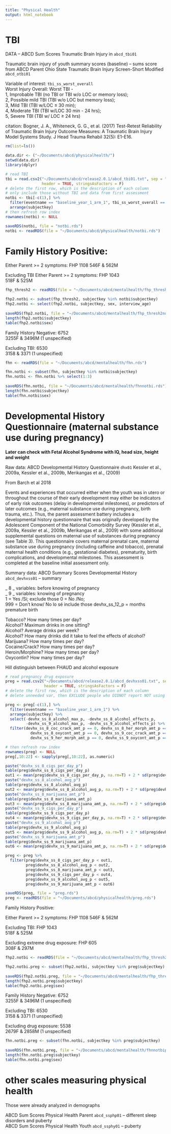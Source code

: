```yaml
---
title: "Physical Health"
output: html_notebook
---
```


# TBI

DATA -- ABCD Sum Scores Traumatic Brain Injury in `abcd_tbi01` 
  
Traumatic brain injury of youth summary scores (baseline) -- sums score from ABCD Parent Ohio State Traumatic Brain Injury Screen-Short Modified `abcd_otbi01`  
  
Variable of interest: `tbi_ss_worst_overall`  
Worst Injury Overall: Worst TBI -   
1, Improbable TBI (no TBI or TBI w/o LOC or memory loss);   
2, Possible mild TBI (TBI w/o LOC but memory loss);   
3, Mild TBI (TBI w/LOC ≤ 30 min);   
4, Moderate TBI (TBI w/LOC 30 min - 24 hrs);   
5, Severe TBI (TBI w/ LOC ≥ 24 hrs)  

citation: Bogner, J. A., Whiteneck, G. G., et al. (2017) Test-Retest Reliability of Traumatic Brain Injury Outcome Measures: A Traumatic Brain Injury Model Systems Study. J Head Trauma Rehabil 32(5): E1-E16.  

```r
rm(list=ls())
```


```r
data.dir <- ("~/Documents/abcd/physicalhealth/")
setwd(data.dir)
library(dplyr)

# read TBI
tbi = read.csv2("~/Documents/abcd/release2.0.1/abcd_tbi01.txt", sep = "\t", 
                header = TRUE, stringsAsFactors = F)
# delete the first row, which is the description of each column
# only include those without TBI and data from first assessment
notbi <- tbi[-c(1),] %>%
  filter(eventname == "baseline_year_1_arm_1", tbi_ss_worst_overall == 1) %>%
  arrange(subjectkey)
# then refresh row index
rownames(notbi) <- NULL

saveRDS(notbi, file = "notbi.rds")
notbi <- readRDS(file = "~/Documents/abcd/physicalhealth/notbi.rds")
```

# Family History Positive:  
   
Either Parent >= 2 symptoms: FHP 1108 
546F & 562M
     
Excluding TBI Either Parent >= 2 symptoms: FHP 1043   
518F & 525M
 

```r
fhp_thresh2 <- readRDS(file = "~/Documents/abcd/mentalhealth/fhp_thresh2.rds")

fhp2.notbi <- subset(fhp_thresh2, subjectkey %in% notbi$subjectkey)
fhp2.notbi <- select(fhp2.notbi, subjectkey, sex, interview_age)
  
saveRDS(fhp2.notbi, file = "~/Documents/abcd/mentalhealth/fhp_thresh2notbi.rds")
length(fhp2.notbi$subjectkey)
table(fhp2.notbi$sex)
```

Family History Negative: 6752         
3255F  &  3496M (1 unspecified)  
    
Excluding TBI: 6530    
3158  &  3371 (1 unspecified)  

```r
fhn <- readRDS(file = "~/Documents/abcd/mentalhealth/fhn.rds")

fhn.notbi <- subset(fhn, subjectkey %in% notbi$subjectkey)
fhn.notbi <- fhn.notbi %>% select(1:3)
  
saveRDS(fhn.notbi, file = "~/Documents/abcd/mentalhealth/fhnnotbi.rds")
length(fhn.notbi$subjectkey)
table(fhn.notbi$sex)
```


# Developmental History Questionnaire	(maternal substance use during pregnancy)

**Later can check with Fetal Alcohol Syndrome with IQ, head size, height and weight**

Raw data: ABCD Developmental History Questionnaire `dhx01` Kessler et al., 2009a, Kessler et al., 2009b, Merikangas et al., (2009)  

From Barch et al 2018  

Events and experiences that occurred either when the youth was in utero or throughout the course of their early development may either be indicators of early risk outcomes (delay in developmental milestones), or predictors of later outcomes (e.g., maternal substance use during pregnancy, birth trauma, etc.). Thus, the parent assessment battery includes a developmental history questionnaire that was originally developed by the Adolescent Component of the National Comorbidity Survey (Kessler et al., 2009a, Kessler et al., 2009b, Merikangas et al., 2009) with some additional supplemental questions on maternal use of substances during pregnancy (see Table 3). This questionnaire covers maternal prenatal care, maternal substance use during pregnancy (including caffeine and tobacco), prenatal maternal health conditions (e.g., gestational diabetes), prematurity, birth complications, and developmental milestones. This assessment is completed at the baseline initial assessment only.  

Summary data: ABCD Summary Scores Developmental History `abcd_devhxss01` -- summary

_ 8 _ variables: before knowing of pregnancy  
_ 9 _ variables: knowing of pregnancy  
1 = Yes /Sí;   exclude those
0 = No /No;   
999 = Don't know/ No lo sé    include those
devhx_ss_12_p = months premature birth

Tobacco?  How many times per day?  
Alcohol?  Maximum drinks in one sitting?  
Alcohol?  Average drinks per week?  
Alcohol?  How many drinks did it take to feel the effects of alcohol?  
Marijuana?   How many times per day?  
Cocaine/Crack? How many times per day?  
Heroin/Morphine?  How many times per day?  
Oxycontin?     How many times per day?  


Hill distinguish between FHAUD and alcohol exposure

```r
# read pregnancy drug exposure
preg = read.csv2("~/Documents/abcd/release2.0.1/abcd_devhxss01.txt", sep = "\t", 
                 header = TRUE, stringsAsFactors = F)
# delete the first row, which is the description of each column
# delete unneeded var, then EXCLUDE people who DIDNOT report NOT using cocain, heroin, oxycotin

preg <- preg[-c(1),] %>%
  filter(eventname == "baseline_year_1_arm_1") %>%
  arrange(subjectkey) %>%
  select(-devhx_ss_8_alcohol_max_p, -devhx_ss_8_alcohol_effects_p, 
         -devhx_ss_9_alcohol_max_p, -devhx_ss_9_alcohol_effects_p) %>%
  filter(devhx_ss_8_coc_crack_amt_p == 0, devhx_ss_8_her_morph_amt_p == 0,
           devhx_ss_8_oxycont_amt_p == 0, devhx_ss_9_coc_crack_amt_p == 0,
           devhx_ss_9_her_morph_amt_p == 0, devhx_ss_9_oxycont_amt_p == 0)

# then refresh row index
rownames(preg) <- NULL
preg[,10:22] <- sapply(preg[,10:22], as.numeric)

paste("devhx_ss_8_cigs_per_day_p")
table(preg$devhx_ss_8_cigs_per_day_p)
out1 <- mean(preg$devhx_ss_8_cigs_per_day_p, na.rm=T) + 2 * sd(preg$devhx_ss_8_cigs_per_day_p, na.rm=T)
paste("devhx_ss_8_alcohol_avg_p")
table(preg$devhx_ss_8_alcohol_avg_p)
out2 <- mean(preg$devhx_ss_8_alcohol_avg_p, na.rm=T) + 2 * sd(preg$devhx_ss_8_alcohol_avg_p, na.rm=T)
paste("devhx_ss_8_marijuana_amt_p")
table(preg$devhx_ss_8_marijuana_amt_p)
out3 <- mean(preg$devhx_ss_8_marijuana_amt_p, na.rm=T) + 2 * sd(preg$devhx_ss_8_marijuana_amt_p, na.rm=T)
paste("devhx_ss_9_cigs_per_day_p")
table(preg$devhx_ss_9_cigs_per_day_p)
out4 <- mean(preg$devhx_ss_9_cigs_per_day_p, na.rm=T) + 2 * sd(preg$devhx_ss_9_cigs_per_day_p, na.rm=T)
paste("devhx_ss_9_alcohol_avg_p")
table(preg$devhx_ss_9_alcohol_avg_p)
out5 <- mean(preg$devhx_ss_9_alcohol_avg_p, na.rm=T) + 2 * sd(preg$devhx_ss_9_alcohol_avg_p, na.rm=T)
paste("devhx_ss_9_marijuana_amt_p")
table(preg$devhx_ss_9_marijuana_amt_p)
out6 <- mean(preg$devhx_ss_9_marijuana_amt_p, na.rm=T) + 2 * sd(preg$devhx_ss_9_marijuana_amt_p, na.rm=T)

preg <- preg %>%
  filter(preg$devhx_ss_8_cigs_per_day_p < out1,
         preg$devhx_ss_8_alcohol_avg_p < out2,
         preg$devhx_ss_8_marijuana_amt_p < out3,
         preg$devhx_ss_9_cigs_per_day_p < out4,
         preg$devhx_ss_9_alcohol_avg_p < out5,
         preg$devhx_ss_9_marijuana_amt_p < out6)

saveRDS(preg, file = "preg.rds")
preg <- readRDS(file = "~/Documents/abcd/physicalhealth/preg.rds")
```
 
 
Family History Positive:  

Either Parent >= 2 symptoms: FHP 1108 
546F & 562M
     
Excluding TBI: FHP 1043   
518F & 525M

Excluding extreme drug exposure: FHP 605   
308F & 297M

```r
fhp2.notbi <- readRDS(file = "~/Documents/abcd/mentalhealth/fhp_thresh2notbi.rds")

fhp2.notbi.preg <- subset(fhp2.notbi, subjectkey %in% preg$subjectkey)
  
saveRDS(fhp2.notbi.preg, file = "~/Documents/abcd/mentalhealth/fhp_thresh2notbipreg.rds")
length(fhp2.notbi.preg$subjectkey)
table(fhp2.notbi.preg$sex)
```

Family History Negative: 6752         
3255F  &  3496M (1 unspecified)  
    
Excluding TBI: 6530    
3158  &  3371 (1 unspecified)  

Excluding drug exposure: 5538  
2679F  &  2858M (1 unspecified)

```r
fhn.notbi.preg <- subset(fhn.notbi, subjectkey %in% preg$subjectkey)
  
saveRDS(fhn.notbi.preg, file = "~/Documents/abcd/mentalhealth/fhnnotbipreg.rds")
length(fhn.notbi.preg$subjectkey)
table(fhn.notbi.preg$sex)
```

# other scales measuring physical health

Those were already analyzed in demographs

ABCD Sum Scores Physical Health Parent `abcd_ssphp01` -- different sleep disorders and puberty  
ABCD Sum Scores Physical Health Youth `abcd_ssphy01` -- puberty  

